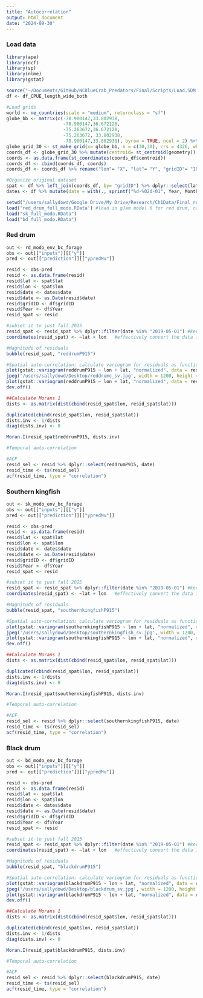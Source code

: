 ```yaml
---
title: "Autocorrelation"
output: html_document
date: "2024-09-30"
---
```


### Load data 
```r
library(ape)
library(ncf)
library(sp)
library(nlme)
library(gstat)

source("~/Documents/GitHub/NCBlueCrab_Predators/Final/Scripts/Load.SDM.Final.R")
df <- df_CPUE_length_wide_both
```

```r
#Load grids
world <- ne_countries(scale = "medium", returnclass = "sf")
globe_bb <- matrix(c(-78.900147,33.802938,
                     -78.900147,36.672128,
                     -75.263672,36.672128,
                     -75.263672, 33.802938,
                     -78.900147,33.802938), byrow = TRUE, ncol = 2) %>% list() %>% st_polygon() %>% st_sfc(., crs = 4326)
globe_grid_30 <- st_make_grid(x= globe_bb, n = c(30,30), crs = 4326, what = 'polygons') %>% st_sf('geometry' = ., data.frame('ID' = 1:length(.))) #grid is 0.13° by 0.13° (14.4 km)
coords_df <- globe_grid_30 %>% mutate(centroid= st_centroid(geometry)) 
coords <- as.data.frame(st_coordinates(coords_df$centroid))
coords_df <- cbind(coords_df, coords)
coords_df <- coords_df %>% rename("lon"= "X", "lat"= "Y", "gridID"= "ID") %>% st_drop_geometry() %>% dplyr::select(-centroid)

#Organize original dataset 
spat <- df %>% left_join(coords_df, by= "gridID") %>% dplyr::select(lat, lon)
dates <- df %>% mutate(date = with(., sprintf("%d-%02d-01", Year, Month))) %>% dplyr::select(date) #create new column named date, formats as a string representing first day of each month based on year_month 
```

```r
setwd("/users/sallydowd/Google Drive/My Drive/Research/Ch1Data/Final_results/gJam/Autocorrelation")
load('red_drum_full_modo.RData') #load in gJam model 6 for red drum, called rd_modo_env_bc_forage
load("sk_full_modo.RData")
load("bd_full_modo.RData")
```

### Red drum 
```r
out <- rd_modo_env_bc_forage
obs <- out[["inputs"]][["y"]]
pred <- out[["prediction"]][["ypredMu"]]

resid <- obs-pred
resid <- as.data.frame(resid)
resid$lat <- spat$lat
resid$lon <- spat$lon
resid$date <- dates$date
resid$date <- as.Date(resid$date)
resid$gridID <- df$gridID
resid$Year <- df$Year
resid_spat <- resid
```

```r
#subset it to just fall 2015
resid_spat <- resid_spat %>% dplyr::filter(date %in% "2019-05-01") #keep this marked out? 
coordinates(resid_spat) <- ~lat + lon   #effectively convert the data into a spatial data frame

#Magnitude of residuals 
bubble(resid_spat, "reddrumP915")

#Spatial auto-correlation: calculate variogram for residuals as function of lat and lon
plot(gstat::variogram(reddrumP915 ~ lon + lat, "normalized", data = resid_spat))
jpeg('/users/sallydowd/Desktop/reddrumc_sv.jpg', width = 1200, height = 950, units = 'px', res = 300)
plot(gstat::variogram(reddrumP915 ~ lon + lat, "normalized", data = resid_spat,alpha = c(0, 45, 90, 135))) #account for direction in degrees, North, North-east, East, South-east  
dev.off()

##Calculate Morans 1 
dists <- as.matrix(dist(cbind(resid_spat$lon, resid_spat$lat)))

duplicated(cbind(resid_spat$lon, resid_spat$lat))
dists.inv <- 1/dists
diag(dists.inv) <- 0

Moran.I(resid_spat$reddrumP915, dists.inv)

#Temporal auto-correlation

#ACF 
resid_sel <- resid %>% dplyr::select(reddrumP915, date)
resid_time <- ts(resid_sel)
acf(resid_time, type = "correlation")
```

### Southern kingfish
```r
out <- sk_modo_env_bc_forage
obs <- out[["inputs"]][["y"]]
pred <- out[["prediction"]][["ypredMu"]]

resid <- obs-pred
resid <- as.data.frame(resid)
resid$lat <- spat$lat
resid$lon <- spat$lon
resid$date <- dates$date
resid$date <- as.Date(resid$date)
resid$gridID <- df$gridID
resid$Year <- df$Year
resid_spat <- resid
```

```r
#subset it to just fall 2015
resid_spat <- resid_spat %>% dplyr::filter(date %in% "2019-05-01") #keep this marked out? 
coordinates(resid_spat) <- ~lat + lon   #effectively convert the data into a spatial data frame

#Magnitude of residuals 
bubble(resid_spat, "southernkingfishP915")

#Spatial auto-correlation: calculate variogram for residuals as function of lat and lon
plot(gstat::variogram(southernkingfishP915 ~ lon + lat, "normalized", data = resid_spat))
jpeg('/users/sallydowd/Desktop/southernkingfish_sv.jpg', width = 1200, height = 950, units = 'px', res = 300)
plot(gstat::variogram(southernkingfishP915 ~ lon + lat, "normalized", data = resid_spat,alpha = c(0, 45, 90, 135))) #account for direction in degrees, North, North-east, East, South-east  
dev.off()

##Calculate Morans 1 
dists <- as.matrix(dist(cbind(resid_spat$lon, resid_spat$lat)))

duplicated(cbind(resid_spat$lon, resid_spat$lat))
dists.inv <- 1/dists
diag(dists.inv) <- 0

Moran.I(resid_spat$southernkingfishP915, dists.inv)

#Temporal auto-correlation

#ACF 
resid_sel <- resid %>% dplyr::select(southernkingfishP915, date)
resid_time <- ts(resid_sel)
acf(resid_time, type = "correlation")
```

### Black drum
```r
out <- bd_modo_env_bc_forage
obs <- out[["inputs"]][["y"]]
pred <- out[["prediction"]][["ypredMu"]]

resid <- obs-pred
resid <- as.data.frame(resid)
resid$lat <- spat$lat
resid$lon <- spat$lon
resid$date <- dates$date
resid$date <- as.Date(resid$date)
resid$gridID <- df$gridID
resid$Year <- df$Year
resid_spat <- resid
```

```r
#subset it to just fall 2015
resid_spat <- resid_spat %>% dplyr::filter(date %in% "2019-05-01") #keep this marked out? 
coordinates(resid_spat) <- ~lat + lon   #effectively convert the data into a spatial data frame

#Magnitude of residuals 
bubble(resid_spat, "blackdrumP915")

#Spatial auto-correlation: calculate variogram for residuals as function of lat and lon
plot(gstat::variogram(blackdrumP915 ~ lon + lat, "normalized", data = resid_spat))
jpeg('/users/sallydowd/Desktop/blackdrum_sv.jpg', width = 1200, height = 950, units = 'px', res = 300)
plot(gstat::variogram(blackdrumP915 ~ lon + lat, "normalized", data = resid_spat,alpha = c(0, 45, 90, 135))) #account for direction in degrees, North, North-east, East, South-east  
dev.off()

##Calculate Morans 1 
dists <- as.matrix(dist(cbind(resid_spat$lon, resid_spat$lat)))

duplicated(cbind(resid_spat$lon, resid_spat$lat))
dists.inv <- 1/dists
diag(dists.inv) <- 0

Moran.I(resid_spat$blackdrumP915, dists.inv)

#Temporal auto-correlation

#ACF 
resid_sel <- resid %>% dplyr::select(blackdrumP915, date)
resid_time <- ts(resid_sel)
acf(resid_time, type = "correlation")
```
